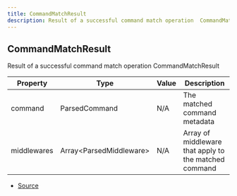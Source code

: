 ```yaml
---
title: CommandMatchResult
description: Result of a successful command match operation  CommandMatchResult
---
```


## CommandMatchResult

Result of a successful command match operation
CommandMatchResult

| Property    | Type                     | Value | Description                                           |
| ----------- | ------------------------ | ----- | ----------------------------------------------------- |
| command     | ParsedCommand            | N/A   | The matched command metadata                          |
| middlewares | Array\<ParsedMiddleware> | N/A   | Array of middleware that apply to the matched command |

- [Source](https://github.com/underctrl-io/commandkit/blob/f8cc07d11d2ae5ed7f529adff1649936223e27b2/packages/commandkit/src/app/router/CommandsRouter.ts#L86)
